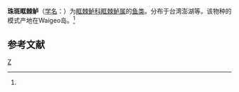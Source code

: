 {{Speciesbox 
| taxon = Scolopsis margaritifer
| authority = Cuvier et Valenciennes, 1830<ref name='id7527'>{{cite web| url =http://www.bioinfo.cn/db05/BjdwSpecies.php?action=view&id=7527| title =珠斑眶棘鲈| work =《中国动物物种编目数据库》| publisher =中国科学院微生物研究所| author =中国科学院动物研究所| accessdate =2009-04-16| deadurl =yes| archiveurl =https://web.archive.org/web/20160305022444/http://www.bioinfo.cn/db05/BjdwSpecies.php?action=view&id=7527| archivedate =2016-03-05}}</ref>
}}

'''珠斑眶棘鲈'''（[[学名|学名]]：{{lang|la|''Scolopsis margaritifer''}}）为[[眶棘鲈科|眶棘鲈科]][[眶棘鲈属|眶棘鲈属]]的[[鱼类|鱼类]]。分布于台湾澎湖等。该物种的模式产地在Waigeo岛。<ref name='id7527'/>

== 参考文献 ==
{{reflist}}

{{Taxonbar|from=Q15233388}}

[[Category:眶棘鲈属|Z]]